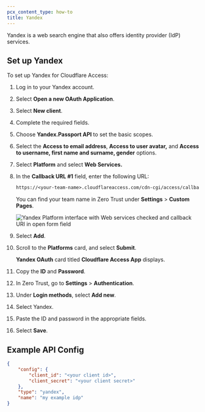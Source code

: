 ```yaml
---
pcx_content_type: how-to
title: Yandex
---
```


Yandex is a web search engine that also offers identity provider (IdP) services.

## Set up Yandex

To set up Yandex for Cloudflare Access:

1. Log in to your Yandex account.

2. Select **Open a new OAuth Application**.

3. Select **New client**.

4. Complete the required fields.

5. Choose **Yandex.Passport API** to set the basic scopes.

6. Select the **Access to email address**, **Access to user avatar,** and **Access to username, first name and surname, gender** options.

7. Select **Platform** and select **Web Services.**

8. In the **Callback URL #1** field, enter the following URL:

   ```txt
   https://<your-team-name>.cloudflareaccess.com/cdn-cgi/access/callback
   ```

   You can find your team name in Zero Trust under **Settings** > **Custom Pages**.

   ![Yandex Platform interface with Web services checked and callback URI in open form field](~/assets/images/cloudflare-one/identity/yandex/yandex-3.png)

9. Select **Add**.

10. Scroll to the **Platforms** card, and select **Submit**.

    **Yandex OAuth** card titled **Cloudflare Access App** displays.

11. Copy the **ID** and **Password**.

12. In Zero Trust, go to **Settings** > **Authentication**.

13. Under **Login methods**, select **Add new**.

14. Select Yandex.

15. Paste the ID and password in the appropriate fields.

16. Select **Save**.

## Example API Config

```json
{
	"config": {
		"client_id": "<your client id>",
		"client_secret": "<your client secret>"
	},
	"type": "yandex",
	"name": "my example idp"
}
```
